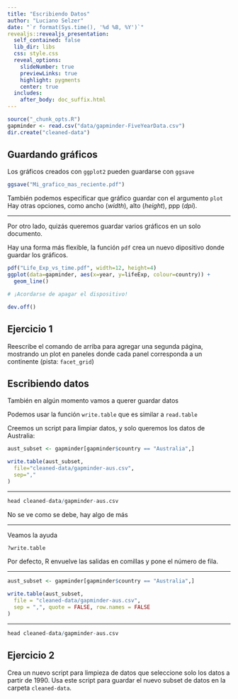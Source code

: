 ```yaml
---
title: "Escribiendo Datos"
author: "Luciano Selzer"
date: "`r format(Sys.time(), '%d %B, %Y')`"
revealjs::revealjs_presentation:
  self_contained: false
  lib_dir: libs
  css: style.css
  reveal_options:
    slideNumber: true
    previewLinks: true
    highlight: pygments
    center: true
  includes:
    after_body: doc_suffix.html
---
```


```r
source("_chunk_opts.R")
gapminder <- read.csv("data/gapminder-FiveYearData.csv")
dir.create("cleaned-data")
```

## Guardando gráficos

Los gráficos creados con `ggplot2` pueden guardarse con `ggsave`

```r
ggsave("Mi_grafico_mas_reciente.pdf")
```

También podemos especificar que gráfico guardar con el argumento `plot`
Hay otras opciones, como ancho (*width*), alto (*height*), ppp (*dpi*).

---

Por otro lado, quizás queremos guardar varios gráficos en un solo documento.

Hay una forma más flexible, la función `pdf` crea un nuevo dipositivo donde
guardar los gráficos. 

```r
pdf("Life_Exp_vs_time.pdf", width=12, height=4)
ggplot(data=gapminder, aes(x=year, y=lifeExp, colour=country)) +
  geom_line()

# ¡Acordarse de apagar el dispositivo!

dev.off()
```


## Ejercicio 1{.challenge}

Reescribe el comando de arriba para agregar una segunda página,
mostrando un plot en paneles donde cada panel corresponda a 
un continente (pista: `facet_grid`)



## Escribiendo datos

También en algún momento vamos a querer guardar datos

Podemos usar la función `write.table` que es similar a `read.table`

Creemos un script para limpiar datos, y solo queremos los datos de 
Australia:

```r
aust_subset <- gapminder[gapminder$country == "Australia",]

write.table(aust_subset,
  file="cleaned-data/gapminder-aus.csv",
  sep=","
)
```

---

```r
head cleaned-data/gapminder-aus.csv
```


No se ve como se debe, hay algo de más

---

Veamos la ayuda

```r
?write.table
```

Por defecto, R envuelve las salidas en comillas y pone el número
de fila.

---

```r
aust_subset <- gapminder[gapminder$country == "Australia",]

write.table(aust_subset,
  file = "cleaned-data/gapminder-aus.csv",
  sep = ",", quote = FALSE, row.names = FALSE
)
```

---

```r
head cleaned-data/gapminder-aus.csv
```


## Ejercicio 2{.challenge}

Crea un nuevo script para limpieza de datos que seleccione solo los datos a
partir de 1990. Usa este script para guardar el nuevo subset de datos
en la carpeta `cleaned-data`.


